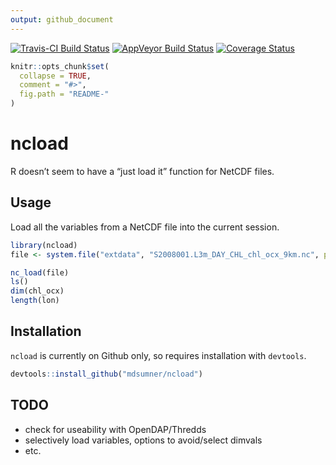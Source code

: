 ```yaml
---
output: github_document
---
```


<!-- README.md is generated from README.Rmd. Please edit that file -->

[![Travis-CI Build Status](https://travis-ci.org/mdsumner/ncload.svg?branch=master)](https://travis-ci.org/)
[![AppVeyor Build Status](https://ci.appveyor.com/api/projects/status/github/mdsumner/ncload?branch=master&svg=true)](https://ci.appveyor.com/project/mdsumner/ncload)
[![Coverage Status](https://img.shields.io/codecov/c/github/mdsumner/ncload/master.svg)](https://codecov.io/github/mdsumner/ncload?branch=master)

```r
knitr::opts_chunk$set(
  collapse = TRUE,
  comment = "#>",
  fig.path = "README-"
)
```

# ncload

R doesn't seem to have a "just load it" function for NetCDF files. 

## Usage

Load all the variables from a NetCDF file into the current session. 

```r
library(ncload)
file <- system.file("extdata", "S2008001.L3m_DAY_CHL_chl_ocx_9km.nc", package = "ncload")

nc_load(file)
ls()
dim(chl_ocx)
length(lon)
```


## Installation

`ncload` is currently on Github only, so requires installation with `devtools`. 


```r
devtools::install_github("mdsumner/ncload")
```
## TODO

* check for useability with OpenDAP/Thredds
* selectively load variables, options to avoid/select dimvals
* etc. 


